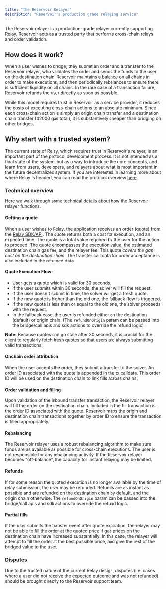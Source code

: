 ```yaml
---
title: "The Reservoir Relayer"
description: "Reservoir's production grade relaying service"
---
```


The Reservoir relayer is a production-grade relayer currently supporting Relay. Reservoir acts as a trusted party that performs cross-chain relays and order validation.

## How does it work?

When a user wishes to bridge, they submit an order and a transfer to the Reservoir relayer, who validates the order and sends the funds to the user on the destination chain. Reservoir maintains a balance on all chains in order to make executions, and then periodically rebalances to ensure there is sufficient liquidity on all chains. In the rare case of a transaction failure, Reservoir refunds the user directly as soon as possible.

While this model requires trust in Reservoir as a service provider, it reduces the costs of executing cross-chain actions to an absolute minimum. Since each cross-chain action is simply an origin chain transfer and a destination chain transfer (42000 gas total), it is substantively cheaper than bridging on other bridges.

## Why start with a trusted system?

The current state of Relay, which requires trust in Reservoir's relayer, is an important part of the protocol development process. It is not intended as a final state of the system, but as a way to introduce the core concepts, and learn from users, developers, and relayers about what is most important in the future decentralized system. If you are interested in learning more about where Relay is headed, you can read the protocol overview [here](/how-it-works/relay-protocol).

### Technical overview

Here we walk through some technical details about how the Reservoir relayer functions.

#### Getting a quote

When a user wishes to Relay, the application receives an order (quote) from the [Relay SDK/API](/references/overview). The quote returns both a cost for execution, and an expected time. The quote is a total value required by the user for the action to proceed. The quote encompasses the execution value, the estimated destination chain gas fee, and the relayer fee. This quote _covers the gas cost on the destination chain_. The transfer call data for order acceptance is also included in the returned data.

#### Quote Execution Flow:

- User gets a quote which is valid for 30 seconds.
- If the user submits within 30 seconds, the solver will fill the request.
- If the user doesn't submit in time, the solver will get a fresh quote.
- If the new quote is higher than the old one, the fallback flow is triggered.
- If the new quote is less than or equal to the old one, the solver proceeds with the request.
- In the fallback case, the user is refunded either on the destination (default) or origin chain. (The `refundOnOrigin` param can be passed into the bridge/call apis and sdk actions to override the refund logic)

**Note:** Because quotes can go stale after 30 seconds, it is crucial for the client to regularly fetch fresh quotes so that users are always submitting valid transactions.

#### Onchain order attribution

When the user accepts the order, they submit a transfer to the solver. An order ID associated with the quote is appended in the tx calldata. This order ID will be used on the destination chain to link fills across chains.

#### Order validation and filling

Upon validation of the inbound transfer transaction, the Reservoir relayer will fill the order on the destination chain. Included in the fill transaction is the order ID associated with the quote. Reservoir maps the origin and destination chain transactions together by order ID to ensure the transaction is filled appropriately.

#### Rebalancing

The Reservoir relayer uses a robust rebalancing algorithm to make sure funds are as available as possible for cross-chain executions. The user is not responsible for any rebalancing activity. If the Reservoir relayer becomes "off-balance", the capacity for instant relaying may be limited.

#### Refunds

If for some reason the quoted execution is no longer available by the time of relay submission, the user may be refunded. Refunds are as instant as possible and are refunded on the destination chain by default, and the origin chain otherwise. The `refundOnOrigin` param can be passed into the bridge/call apis and sdk actions to override the refund logic.

#### Partial fills

If the user submits the transfer event after quote expiration, the relayer may not be able to fill the order at the quoted price if gas prices on the destination chain have increased substantially. In this case, the relayer will attempt to fill the order at the best possible price, and give the rest of the bridged value to the user.

### Disputes

Due to the trusted nature of the current Relay design, disputes (i.e. cases where a user did not receive the expected outcome and was not refunded) should be brought directly to the Reservoir support team.
